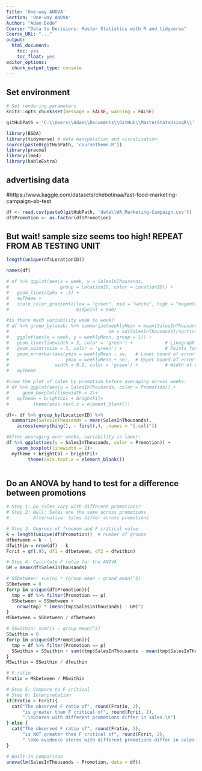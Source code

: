```yaml
---
Title: 'One-way ANOVA'
Section: 'One-way ANOVA'
Author: "Adam Dede"
Course: "Data to Decisions: Master Statistics with R and tidyverse"
Course_URL: "..." 
output:
  html_document:
    toc: yes
    toc_float: yes
editor_options:
  chunk_output_type: console
---
```



## Set environment

```r

# Set rendering parameters
knitr::opts_chunk$set(message = FALSE, warning = FALSE)

gitHubPath = 'C:\\Users\\Adam\\Documents\\GitHub\\MasterStatsUsingR\\'

library(BSDA)
library(tidyverse) # data manipulation and visualization
source(paste0(gitHubPath, 'courseTheme.R'))
library(pracma)
library(lme4)
library(kableExtra)

```

## advertising data
#https://www.kaggle.com/datasets/chebotinaa/fast-food-marketing-campaign-ab-test

```r
df <- read.csv(paste0(gitHubPath, 'data\\WA_Marketing-Campaign.csv'))
df$Promotion <- as.factor(df$Promotion)
```

## But wait! sample size seems too high! REPEAT FROM AB TESTING UNIT 

```r

length(unique(df$LocationID))

names(df)

# df %>% ggplot(aes(x = week, y = SalesInThousands, 
#                   group = LocationID, color = LocationID)) + 
#   geom_line(alpha = .5) + 
#   myTheme +
#   scale_color_gradient2(low = "green", mid = "white", high = "magenta",
#                         midpoint = 500)

#is there much variability week to week? 
# df %>% group_by(week) %>% summarize(weeklyMean = mean(SalesInThousands),
#                                     se = sd(SalesInThousands)/sqrt(n()))%>%
#   ggplot(aes(x = week, y = weeklyMean, group = 1)) +
#   geom_line(linewidth = 3, color = 'green') +            # Linegraph
#   geom_point(size = 3, color = 'green') +                # Points for means
#   geom_errorbar(aes(ymin = weeklyMean - se,   # Lower bound of error
#                     ymax = weeklyMean + se),  # Upper bound of error
#                 width = 0.2, color = 'green') +          # Width of error bars
#   myTheme

#view the plot of sales by promotion before averaging across weeks: 
# df %>% ggplot(aes(y = SalesInThousands, color = Promotion)) + 
#     geom_boxplot(linewidth = 2)+ 
#   myTheme + brightCol + brightFil+
#         theme(axis.text.x = element_blank())

df<- df %>% group_by(LocationID) %>%
  summarize(SalesInThousands = mean(SalesInThousands),
    across(everything(), ~ first(.), .names = "{.col}"))

#After averaging over weeks, variability is lower: 
df %>% ggplot(aes(y = SalesInThousands, color = Promotion)) + 
    geom_boxplot(linewidth = 2)+ 
  myTheme + brightCol + brightFil+
        theme(axis.text.x = element_blank())



```

## Do an ANOVA by hand to test for a difference between promotions

```r
# Step 1: Do sales vary with different promotions? 
# Step 2: Null: Sales are the same across promotions
#         Alternative: Sales differ across promotions

# Step 3: Degrees of freedom and F critical value
k = length(unique(df$Promotion))  # number of groups
dfbetween = k - 1
dfwithin = nrow(df) - k
Fcrit = qf(.95, df1 = dfbetween, df2 = dfwithin)

# Step 4: Calculate F ratio for the ANOVA
GM = mean(df$SalesInThousands)

# SSbetween: sum(ni * (group mean - grand mean)^2)
SSbetween = 0
for(p in unique(df$Promotion)){
  tmp = df %>% filter(Promotion == p)
  SSbetween = SSbetween + 
    nrow(tmp) * (mean(tmp$SalesInThousands) - GM)^2
}
MSbetween = SSbetween / dfbetween

# SSwithin: sum((x - group mean)^2)
SSwithin = 0
for(p in unique(df$Promotion)){
  tmp = df %>% filter(Promotion == p)
  SSwithin = SSwithin + sum((tmp$SalesInThousands - mean(tmp$SalesInThousands))^2)
}
MSwithin = SSwithin / dfwithin

# F ratio
Fratio = MSbetween / MSwithin

# Step 5: Compare to F critical
# Step 6: Interpretation
if(Fratio > Fcrit){
  cat("The observed F ratio of", round(Fratio, 2),
      "is greater than F critical of", round(Fcrit, 2),
      ".\nStores with different promotions differ in sales.\n")
} else {
  cat("The observed F ratio of", round(Fratio, 2),
      "is NOT greater than F critical of", round(Fcrit, 2),
      ".\nNo evidence stores with different promotions differ in sales.\n")
}

# Built-in comparison
anova(lm(SalesInThousands ~ Promotion, data = df))



```


